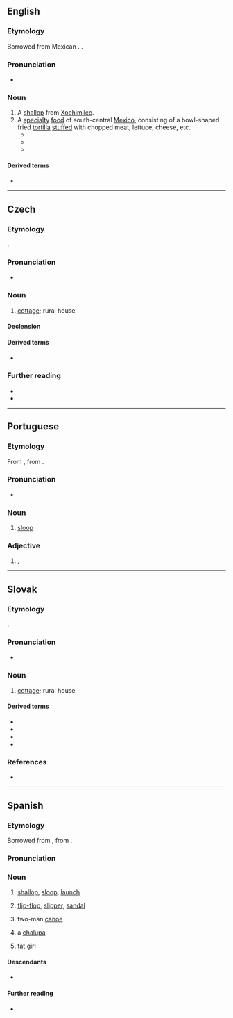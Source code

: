 {{also|chałupa|Chalupa|Chałupa}}
==English==
{{wikipedia}}

===Etymology===
Borrowed from Mexican {{bor|en|es|chalupa}}. {{doublet|en|shallop}}.

===Pronunciation===
* {{a|GA}} {{IPA|en|/t͡ʃəˈluːpə/}}

===Noun===
{{en-noun}}

# A [[shallop]] from [[Xochimilco]].
# A [[specialty]] [[food]] of south-central [[Mexico]], consisting of a bowl-shaped fried [[tortilla]] [[stuffed]] with chopped meat, lettuce, cheese, etc.
#* {{quote-book|en|year= 2018| title=The Ultimate Tortilla Press Cookbook|author=Dotty Griffith | page=116| passage=The Tex-Mex–style '''chalupas''' I'm most familiar with are built on flat, crisp-fried corn tortillas. }}
#* {{quote-journal|en|date=May 6, 2021 |work=Country Living Magazine|title=Shrimp Chalupas|author=Lyda Jones Burnette|volume=|number=|passage=(see title)}}
#* {{quote-journal|en|date=December 6, 2021|work=The Infatuation|title=NYC’s Best New Dishes Of 2021|author= Hannah Albertine, Nikko Duren, & Carlo Mantuano |volume=|number=|passage=The tortillas for the '''chalupas''' are cooked in pork lard on a charcoal-fired comal, and they get doused with salsa, shredded pork, and onions. }}

====Derived terms====
* {{l|en|quesalupa}}

{{C|en|Foods|Watercraft}}

----

==Czech==
{{wikipedia|lang=cs}}

===Etymology===
{{inh+|cs|sla-pro|*xalupa}}.

===Pronunciation===
* {{cs-IPA}}

===Noun===
{{cs-noun|g=f}}

# [[cottage]]; rural house

====Declension====
{{cs-decl-noun-auto|f|chalu|p|a}}

====Derived terms====
* {{l|cs|chaloupka}}

===Further reading===
* {{R:PSJC}}
* {{R:SSJC}}

{{C|cs|Buildings|Housing}}

----

==Portuguese==

===Etymology===
From {{bor|pt|fr|chaloupe}}, from {{der|pt|fro|eschalope|t=shell}}.

===Pronunciation===
{{pt-IPA|pt=chalupa}}
* {{hyphenation|pt|cha|lu|pa}}

===Noun===
{{pt-noun|f}}

# [[sloop]] {{gloss|single-masted sailboat}}

===Adjective===
{{pt-adj|chalup|a}}

# {{lb|pt|Portugal}} {{l|en|crazy}}, {{l|en|mad}}

{{C|pt|Watercraft}}

----

==Slovak==

===Etymology===
{{inh+|sk|sla-pro|*xalupa}}.

===Pronunciation===
* {{sk-IPA}}

===Noun===
{{sk-noun|f}}

# [[cottage]]; rural house

====Derived terms====
* {{l|sk|chalúpka}}
* {{l|sk|chalúpočka}}
* {{l|sk|chalúpčička}}
* {{l|sk|chalupisko}}

===References===
* {{R:SDK}}

{{C|sk|Buildings|Housing}}

----

==Spanish==
{{wikipedia|lang=es}}

===Etymology===
Borrowed from {{bor|es|fr|chaloupe}}, from {{der|es|fro|eschalope|t=shell}}.

===Pronunciation===
{{es-IPA}}

===Noun===
{{es-noun|f}}

# {{lb|es|nautical}} [[shallop]], [[sloop]], [[launch]] {{gloss|a kind of longboat}}
# {{lb|es|Chile}} [[flip-flop]], [[slipper]], [[sandal]]
# {{lb|es|Mexico}} two-man [[canoe]]
# {{lb|es|Mexico}} a [[#English|chalupa]] {{gloss|bowl-shaped fried [[tortilla]] [[stuffed]] with chopped meat, lettuce, cheese, etc.}}
# {{lb|es|Mexico|slang}} [[fat]] [[girl]]

====Descendants====
* {{desc|en|chalupa|bor=1}}

====Further reading====
* {{R:DRAE}}

{{C|es|Watercraft}}